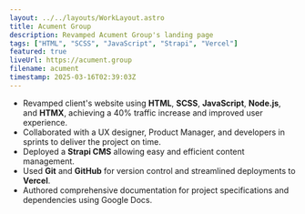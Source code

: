```yaml
---
layout: ../../layouts/WorkLayout.astro
title: Acument Group
description: Revamped Acument Group's landing page
tags: ["HTML", "SCSS", "JavaScript", "Strapi", "Vercel"]
featured: true
liveUrl: https://acument.group
filename: acument
timestamp: 2025-03-16T02:39:03Z
--- 
```


- Revamped client's website using **HTML**, **SCSS**, **JavaScript**, **Node.js**, and **HTMX**, achieving a 40% traffic increase and improved user experience.
- Collaborated with a UX designer, Product Manager, and developers in sprints to deliver the project on time.
- Deployed a **Strapi CMS** allowing easy and efficient content management.
- Used **Git** and **GitHub** for version control and streamlined deployments to **Vercel**.
- Authored comprehensive documentation for project specifications and dependencies using Google Docs.